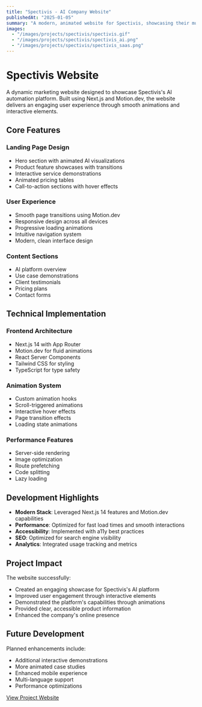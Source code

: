 ```yaml
---
title: "Spectivis - AI Company Website"
publishedAt: "2025-01-05"
summary: "A modern, animated website for Spectivis, showcasing their multi-agent AI automation platform. Built with Next.js and Motion.dev, featuring smooth animations and an engaging user interface."
images:
  - "/images/projects/spectivis/spectivis.gif"
  - "/images/projects/spectivis/spectivis_ai.png"
  - "/images/projects/spectivis/spectivis_saas.png"
---
```


# Spectivis Website

A dynamic marketing website designed to showcase Spectivis's AI automation platform. Built using Next.js and Motion.dev, the website delivers an engaging user experience through smooth animations and interactive elements.

## Core Features

### Landing Page Design

- Hero section with animated AI visualizations
- Product feature showcases with transitions
- Interactive service demonstrations
- Animated pricing tables
- Call-to-action sections with hover effects

### User Experience

- Smooth page transitions using Motion.dev
- Responsive design across all devices
- Progressive loading animations
- Intuitive navigation system
- Modern, clean interface design

### Content Sections

- AI platform overview
- Use case demonstrations
- Client testimonials
- Pricing plans
- Contact forms

## Technical Implementation

### Frontend Architecture

- Next.js 14 with App Router
- Motion.dev for fluid animations
- React Server Components
- Tailwind CSS for styling
- TypeScript for type safety

### Animation System

- Custom animation hooks
- Scroll-triggered animations
- Interactive hover effects
- Page transition effects
- Loading state animations

### Performance Features

- Server-side rendering
- Image optimization
- Route prefetching
- Code splitting
- Lazy loading

## Development Highlights

- **Modern Stack**: Leveraged Next.js 14 features and Motion.dev capabilities
- **Performance**: Optimized for fast load times and smooth interactions
- **Accessibility**: Implemented with a11y best practices
- **SEO**: Optimized for search engine visibility
- **Analytics**: Integrated usage tracking and metrics

## Project Impact

The website successfully:

- Created an engaging showcase for Spectivis's AI platform
- Improved user engagement through interactive elements
- Demonstrated the platform's capabilities through animations
- Provided clear, accessible product information
- Enhanced the company's online presence

## Future Development

Planned enhancements include:

- Additional interactive demonstrations
- More animated case studies
- Enhanced mobile experience
- Multi-language support
- Performance optimizations

[View Project Website](https://spectivis.com)
